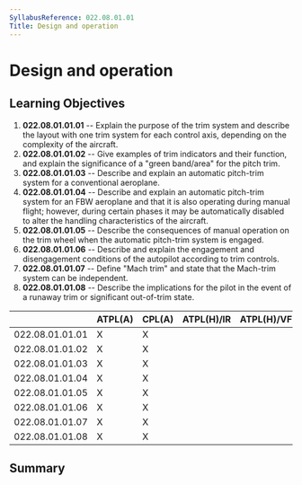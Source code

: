 ```yaml
---
SyllabusReference: 022.08.01.01
Title: Design and operation
---
```


# Design and operation

## Learning Objectives

1.  **022.08.01.01.01** -- Explain the purpose of the trim system and describe
    the layout with one trim system for each control axis, depending on the
    complexity of the aircraft.
2.  **022.08.01.01.02** -- Give examples of trim indicators and their function,
    and explain the significance of a "green band/area" for the pitch trim.
3.  **022.08.01.01.03** -- Describe and explain an automatic pitch-trim system
    for a conventional aeroplane.
4.  **022.08.01.01.04** -- Describe and explain an automatic pitch-trim system
    for an FBW aeroplane and that it is also operating during manual flight;
    however, during certain phases it may be automatically disabled to alter the
    handling characteristics of the aircraft.
5.  **022.08.01.01.05** -- Describe the consequences of manual operation on the
    trim wheel when the automatic pitch-trim system is engaged.
6.  **022.08.01.01.06** -- Describe and explain the engagement and disengagement
    conditions of the autopilot according to trim controls.
7.  **022.08.01.01.07** -- Define "Mach trim" and state that the Mach-trim system
    can be independent.
8.  **022.08.01.01.08** -- Describe the implications for the pilot in the event
    of a runaway trim or significant out-of-trim state.

|                 | ATPL(A) | CPL(A) | ATPL(H)/IR | ATPL(H)/VFR | CPL(H) | IR  | CBIR(A) |
| --------------- | ------- | ------ | ---------- | ----------- | ------ | --- | ------- |
| 022.08.01.01.01 | X       | X      |            |             |        |     |         |
| 022.08.01.01.02 | X       | X      |            |             |        |     |         |
| 022.08.01.01.03 | X       | X      |            |             |        |     |         |
| 022.08.01.01.04 | X       | X      |            |             |        |     |         |
| 022.08.01.01.05 | X       | X      |            |             |        |     |         |
| 022.08.01.01.06 | X       | X      |            |             |        |     |         |
| 022.08.01.01.07 | X       | X      |            |             |        |     |         |
| 022.08.01.01.08 | X       | X      |            |             |        |     |         |

## Summary
